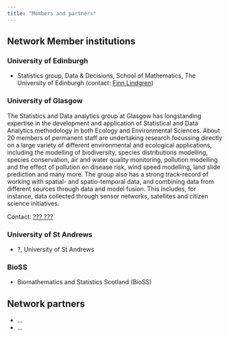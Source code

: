 ```yaml
---
title: "Members and partners"
---
```


## Network Member institutions

### University of Edinburgh

- Statistics group, Data \& Decisions, School of Mathematics, The University of Edinburgh (contact: [Finn Lindgren](mailto::Finn.Lindgren@ed.ac.uk))

### University of Glasgow

The Statistics and Data analytics group at Glasgow has longstanding expertise in the development and application of Statistical and Data Analytics methodology in both Ecology and Environmental Sciences. About 20 members of permanent staff are undertaking research focussing directly on a large variety of different environmental and ecological applications, including the modelling of biodiversity, species distributions modelling, species conservation, air and water quality monitoring, pollution modelling and the effect of pollution on disease risk, wind speed modelling, land slide prediction and many more. The group also has a strong track-record of  working with spatial- and spatio-temporal data, and combining data from different sources through data and model fusion. This includes, for instance, data collected through sensor networks, satellites and citizen science initiatives.

Contact: [??? ???](mailto:???)

### University of St Andrews

- ?, University of St Andrews

### BioSS

- Biomathematics and Statistics Scotland (BioSS)

## Network partners

 - ...
 - ...

